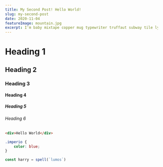 ```yaml
---
title: My Second Post! Hello World!
slug: my-second-post
date: 2020-11-04
featureImage: mountain.jpg
excerpt: I'm baby mixtape copper mug typewriter truffaut subway tile lyft whatever heirloom vinyl hoodie fingerstache sriracha iPhone cornhole.
---
```


# Heading 1

## Heading 2

### Heading 3

#### Heading 4

##### Heading 5

###### Heading 6

```html
<div>Hello World</div>
```

```css
.imperio {
    color: blue;
}
```

```js
const harry = spell(`lumos`)
```